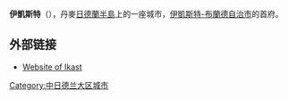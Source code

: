 {{Expand language|1=da|time=2020-10-30T06:29:35+00:00}}
{{Unreferenced|time=2020-10-30T06:29:35+00:00}}
{{Infobox settlement
| official_name   = 伊凱斯特
| native_name     = Ikast
| settlement_type = 首府
| image_skyline   = Ikast Kirke (1).jpg
| coordinates     = {{coord|56|08|N|09|09|E|region:DK|display=inline}}
| subdivision_type  = 國家
| subdivision_name  = {{flag|Denmark}}
| subdivision_type1 = 大區
| subdivision_name1 = [[中日德蘭大區|中日德蘭大區]]
| subdivision_type2 = 自治市
| subdivision_name2 = [[伊凱斯特-布蘭德自治市|伊凱斯特-布蘭德自治市]]
| population      = 15,662人
| timezone        = [[UTC+01:00|UTC+01:00]]
}}
'''伊凱斯特'''（{{lang-da|Ikast}}），丹麥[[日德蘭半島|日德蘭半島]]上的一座城市，[[伊凱斯特-布蘭德自治市|伊凱斯特-布蘭德自治市]]的首府。

==外部链接==
{{commons-inline|Category:Ikast|Ikast}}
*[http://www.ikast.dk/ Website of Ikast] {{Wayback|url=http://www.ikast.dk/ |date=20090307060523 }}

{{Coord|56|8|N|9|9|E|format=dms|type:landmark_region:DK|display=title}}

{{Authority control}}

[[Category:中日德兰大区城市|Category:中日德兰大区城市]]

{{Denmark-geo-stub}}